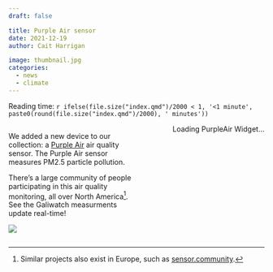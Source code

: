 ```yaml
---
draft: false

title: Purple Air sensor
date: 2021-12-19
author: Cait Harrigan

image: thumbnail.jpg
categories:
  - news
  - climate
---
```


Reading time: `r ifelse(file.size("index.qmd")/2000 < 1, '<1 minute', paste0(round(file.size("index.qmd")/2000), ' minutes'))`

<div class="row" style="display: flex;">
  <div class="column" style="flex: 45%;">
  
  We added a new device to our collection: a [Purple Air](https://www2.purpleair.com/) air quality sensor. The Purple Air sensor measures PM2.5 particle pollution.

  There's a large community of people participating in this air quality monitoring, all over North America[^1]. See the Galiwatch measurments update real-time!
  
  ![](thumbnail.jpg)

  </div>
  <div class="column" style="flex: 45%;">
  <div id='PurpleAirWidget_150850_module_AQI_conversion_C0_average_10_layer_standard' style="float: right;">Loading PurpleAir Widget...</div>
  <script src='https://www.purpleair.com/pa.widget.js?key=KNGLX17KY01CJU2J&module=AQI&conversion=C0&average=10&layer=standard&container=PurpleAirWidget_150850_module_AQI_conversion_C0_average_10_layer_standard'></script>
  </div>
</div> 


[^1]: Similar projects also exist in Europe, such as [sensor.community](https://sensor.community/en/).




